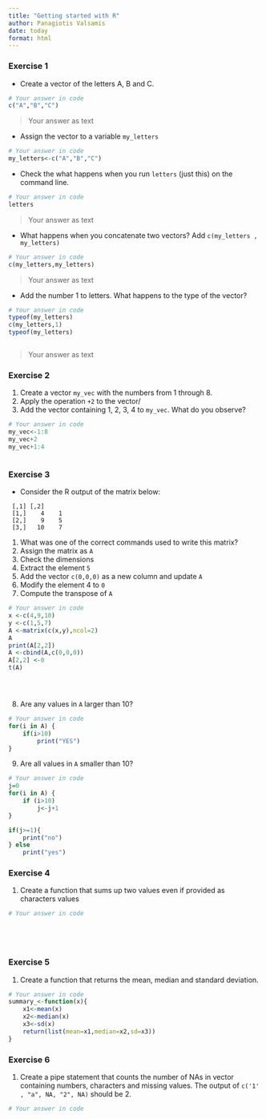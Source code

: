 ```yaml
---
title: "Getting started with R"
author: Panagiotis Valsamis
date: today
format: html
---
```


### Exercise 1 {#sec-1}

* Create a vector of the letters A, B and C.

```r
# Your answer in code
c("A","B","C")

```
> Your answer as text



* Assign the vector to a variable `my_letters`
```r
# Your answer in code
my_letters<-c("A","B","C")

```


* Check the what happens when you run `letters` (just this) on the command line.
```r
# Your answer in code
letters

```

> Your answer as text



* What happens when you concatenate two vectors? Add `c(my_letters , my_letters)`
```r
# Your answer in code
c(my_letters,my_letters)


```

> Your answer as text



* Add the number 1 to letters. What happens to the type of the vector?
```r
# Your answer in code
typeof(my_letters)
c(my_letters,1)
typeof(my_letters)



```

> Your answer as text



### Exercise 2


1. Create a vector `my_vec` with the numbers from 1 through 8.
2. Apply the operation `+2` to the vector/
3. Add the vector containing 1, 2, 3, 4 to `my_vec`. What do you observe?

```r
# Your answer in code
my_vec<-1:8
my_vec+2
my_vec+1:4



```



### Exercise 3

* Consider the R output of the matrix below:

```
 [,1] [,2]
 [1,]    4    1
 [2,]    9    5
 [3,]   10    7
```

1. What was one of the correct commands used to write this matrix?
2. Assign the matrix as `A`
3. Check the dimensions
4. Extract the element `5`
5. Add the vector `c(0,0,0)` as a new column and update `A`
6. Modify the element 4 to `0`
7. Compute the transpose of `A`

```r
# Your answer in code
x <-c(4,9,10)
y <-c(1,5,7)
A <-matrix(c(x,y),ncol=2)
A
print(A[2,2])
A <-cbind(A,c(0,0,0))
A[2,2] <-0
t(A)





```


8. Are any values in `A` larger than 10? 
```r
# Your answer in code
for(i in A) {
    if(i>10)
        print("YES")
}

```

9. Are all values in `A` smaller than 10?
```r
# Your answer in code
j=0
for(i in A) {
    if (i>10)
        j<-j+1
}

if(j>=1){
    print("no")
} else
    print("yes")

```

### Exercise 4

1. Create a function that sums up two values even if provided as characters values

```r
# Your answer in code






```


### Exercise 5

1. Create a function that returns the mean, median and standard deviation.

```r
# Your answer in code
summary_<-function(x){
    x1<-mean(x)
    x2<-median(x)
    x3<-sd(x)
    return(list(mean=x1,median=x2,sd=x3))
}


```


### Exercise 6
1. Create a pipe statement that counts the number of NAs in vector containing numbers, characters and missing values.
The output of `c('1' , "a", NA, "2", NA)` should be 2.

```r
# Your answer in code




```


